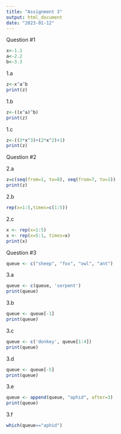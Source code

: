 ```yaml
---
title: "Assignment 3"
output: html_document
date: "2023-01-12"
---
```


Question #1
```r
x<-1.1
a<-2.2
b<-3.3
```
1.a
```r

z<-x^a^b
print(z)


```
1.b
```r

z<-((x^a)^b)
print(z)

```

1.c
```r
 
z<-((3*x^3)+(2*x^2)+1)
print(z)

```

Question #2

2.a
```r


z=c(seq(from=1, to=8), seq(from=7, to=1))
print(z)

```
2.b
```r

rep(x=1:5,times=c(1:5))

```
2.c
```r

x <- rep(x=1:5)
x <- rep(x=5:1, times=x)
print(x)
```

Question #3

```r
queue <- c("sheep", "fox", "owl", "ant")
```

3.a
```r
queue <- c(queue, 'serpent')
print(queue)
```
3.b
```r
queue <- queue[-1]
print(queue)
```
3.c
```r
queue <- c('donkey', queue[1:4])
print(queue)
```
3.d
```r
queue <- queue[-5]
print(queue)
```

3.e
```r
queue <- append(queue, "aphid", after=3)
print(queue)
```
3.f
```r
which(queue=="aphid")
```





